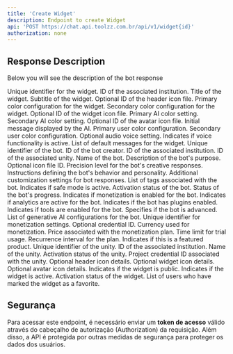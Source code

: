 ```yaml
---
title: 'Create Widget'
description: Endpoint to create Widget
api: 'POST https://chat.api.toolzz.com.br/api/v1/widget{id}'
authorization: none
---
```


## Response Description 
Below you will see the description of the bot response

<ResponseField name="id" type="string" required>
  Unique identifier for the widget.
</ResponseField>
<ResponseField name="institutionId" type="string" required>
  ID of the associated institution.
</ResponseField>
<ResponseField name="title" type="string" required>
  Title of the widget.
</ResponseField>
<ResponseField name="subTitle" type="string" required>
  Subtitle of the widget.
</ResponseField>
<ResponseField name="headerIconFileId" type="string">
  Optional ID of the header icon file.
</ResponseField>
<ResponseField name="primaryColor" type="string" required>
  Primary color configuration for the widget.
</ResponseField>
<ResponseField name="secondaryColor" type="string" required>
  Secondary color configuration for the widget.
</ResponseField>
<ResponseField name="widgetIconFileId" type="string">
  Optional ID of the widget icon file.
</ResponseField>
<ResponseField name="primaryAIColor" type="string" required>
  Primary AI color setting.
</ResponseField>
<ResponseField name="secondaryAIColor" type="string" required>
  Secondary AI color setting.
</ResponseField>
<ResponseField name="avatarIconFileId" type="string">
  Optional ID of the avatar icon file.
</ResponseField>
<ResponseField name="aiFirstMessage" type="string" required>
  Initial message displayed by the AI.
</ResponseField>
<ResponseField name="primaryUserColor" type="string" required>
  Primary user color configuration.
</ResponseField>
<ResponseField name="secondaryUserColor" type="string" required>
  Secondary user color configuration.
</ResponseField>
<ResponseField name="audioVoice" type="string">
  Optional audio voice setting.
</ResponseField>
<ResponseField name="voiceActive" type="boolean">
  Indicates if voice functionality is active.
</ResponseField>
<ResponseField name="defaultMessages" type="array">
  List of default messages for the widget.
</ResponseField>

<ResponseField name="Bot" type="object">
  <Expandable title="properties">
    <ResponseField name="id" type="string" required>
      Unique identifier of the bot.
    </ResponseField>
    <ResponseField name="creatorId" type="string" required>
      ID of the bot creator.
    </ResponseField>
    <ResponseField name="institutionId" type="string" required>
      ID of the associated institution.
    </ResponseField>
    <ResponseField name="unityId" type="string" required>
      ID of the associated unity.
    </ResponseField>
    <ResponseField name="name" type="string" required>
      Name of the bot.
    </ResponseField>
    <ResponseField name="description" type="string" required>
      Description of the bot's purpose.
    </ResponseField>
    <ResponseField name="iconFileId" type="string">
      Optional icon file ID.
    </ResponseField>
    <ResponseField name="creativePrecision" type="number" required>
      Precision level for the bot's creative responses.
    </ResponseField>
    <ResponseField name="prompt" type="string" required>
      Instructions defining the bot's behavior and personality.
    </ResponseField>
    <ResponseField name="metaprompt" type="string">
      Additional customization settings for bot responses.
    </ResponseField>
    <ResponseField name="tags" type="array">
      List of tags associated with the bot.
    </ResponseField>
    <ResponseField name="safeMode" type="boolean">
      Indicates if safe mode is active.
    </ResponseField>
    <ResponseField name="isActivated" type="boolean" required>
      Activation status of the bot.
    </ResponseField>
    <ResponseField name="progressStatus" type="string">
      Status of the bot's progress.
    </ResponseField>
    <ResponseField name="hasMonetization" type="boolean">
      Indicates if monetization is enabled for the bot.
    </ResponseField>
    <ResponseField name="hasAnalytics" type="boolean">
      Indicates if analytics are active for the bot.
    </ResponseField>
    <ResponseField name="hasPlugins" type="boolean">
      Indicates if the bot has plugins enabled.
    </ResponseField>
    <ResponseField name="hasTools" type="boolean">
      Indicates if tools are enabled for the bot.
    </ResponseField>
    <ResponseField name="isAdvancedBot" type="boolean">
      Specifies if the bot is advanced.
    </ResponseField>
    <ResponseField name="botGenAI" type="array">
      List of generative AI configurations for the bot.
    </ResponseField>
    <ResponseField name="botMonetization" type="object">
      <Expandable title="properties">
        <ResponseField name="id" type="string" required>
          Unique identifier for monetization settings.
        </ResponseField>
        <ResponseField name="credentialId" type="string">
          Optional credential ID.
        </ResponseField>
        <ResponseField name="coin" type="string" required>
          Currency used for monetization.
        </ResponseField>
        <ResponseField name="price" type="number" required>
          Price associated with the monetization plan.
        </ResponseField>
        <ResponseField name="timeTest" type="number">
          Time limit for trial usage.
        </ResponseField>
        <ResponseField name="recurring" type="string">
          Recurrence interval for the plan.
        </ResponseField>
        <ResponseField name="featuredProduct" type="boolean">
          Indicates if this is a featured product.
        </ResponseField>
      </Expandable>
    </ResponseField>
  </Expandable>
</ResponseField>

<ResponseField name="unity" type="object">
  <Expandable title="properties">
    <ResponseField name="id" type="string" required>
      Unique identifier of the unity.
    </ResponseField>
    <ResponseField name="institutionId" type="string" required>
      ID of the associated institution.
    </ResponseField>
    <ResponseField name="name" type="string" required>
      Name of the unity.
    </ResponseField>
    <ResponseField name="isActivated" type="boolean" required>
      Activation status of the unity.
    </ResponseField>
    <ResponseField name="credentialProjectId" type="string" required>
      Project credential ID associated with the unity.
    </ResponseField>
  </Expandable>
</ResponseField>

<ResponseField name="headerIcon" type="string">
  Optional header icon details.
</ResponseField>
<ResponseField name="widgetIcon" type="string">
  Optional widget icon details.
</ResponseField>
<ResponseField name="avatarIcon" type="string">
  Optional avatar icon details.
</ResponseField>
<ResponseField name="isPublic" type="boolean" required>
  Indicates if the widget is public.
</ResponseField>
<ResponseField name="isActive" type="boolean" required>
  Indicates if the widget is active.
</ResponseField>
<ResponseField name="isActivated" type="boolean" required>
  Activation status of the widget.
</ResponseField>
<ResponseField name="favorites" type="array">
  List of users who have marked the widget as a favorite.
</ResponseField>


## Segurança
Para acessar este endpoint, é necessário enviar um **token de acesso** válido através do cabeçalho de autorização (Authorization) da requisição. Além disso, a API é protegida por outras medidas de segurança para proteger os dados dos usuários.


